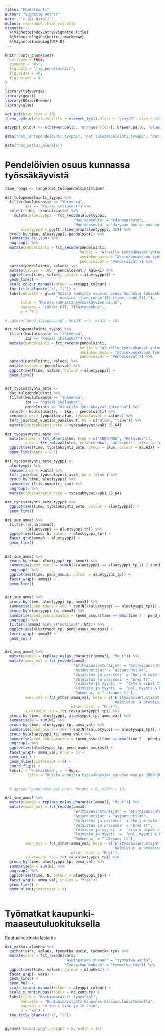 ```yaml
---
title: "Pendelöinti"
author: "Vignette Author"
date: "`r Sys.Date()`"
output: rmarkdown::html_vignette
vignette: >
  %\VignetteIndexEntry{Vignette Title}
  %\VignetteEngine{knitr::rmarkdown}
  %\VignetteEncoding{UTF-8}
---
```


```r
knitr::opts_chunk$set(
  collapse = TRUE,
  comment = "#>",
  fig.path = "fig_pendelointi/",
  fig.width = 10,
  fig.height = 8
)

library(tidyverse)
library(ggptt)
library(RColorBrewer)
library(glue)

set_ptt(base_size = 18)
theme_update(plot.subtitle = element_text(colour = "grey50", size = 12))

atyyppi_colour <- c(brewer.pal(6, "Oranges")[6:4], brewer.pal(6, "Blues")[6:5] , brewer.pal(6, "Greens")[6:5])

```

```r

data("dat_lahtopendelointi_tyyppi", "dat_tulopendelointi_tyyppi", "dat_tulopendelointi")

data("dat_matkat_aluokka")

```

# Pendelöivien osuus kunnassa työssäkäyvistä

```r

time_range <- range(dat_tulopendelointi$time)

dat_tulopendelointi_tyyppi %>% 
  filter(koulutusaste == "Yhteensä",
         ika == "Kaikki ikäluokat") %>% 
  select(-ika, -koulutusaste) %>% 
    mutate(aluetyyppi = fct_recode(aluetyyppi,
                               'Muu maaseutu' = "Ydinmaaseutu",
                               'Muu maaseutu' = "Harvaan asuttu maaseutu"),
       aluetyyppi = ggptt::line_wrap(aluetyyppi, 25)) %>%
  group_by(time, aluetyyppi, pendelointi) %>% 
  summarise_all(sum) %>% 
  ungroup() %>% 
  mutate(pendelointi = fct_recode(pendelointi, 
                                  kaikki = "Alueella työssäkäyvät yhteensä",
                                  asuinkunnassa = "Asuinkunnassaan työssäkäyvät",
                                  pendeloivat = "Pendelöivät")) %>% 
  spread(pendelointi, values) %>% 
  mutate(values = 100 * pendeloivat / kaikki) %>% 
  ggplot(aes(time, values, colour = aluetyyppi)) +
  geom_line() +
  scale_colour_manual(values = atyyppi_colour) +
  the_title_blank(c("x", "l")) +
  labs(subtitle = glue("Muissa kunnissa asuvien osuus kunnassa työssäkäyvistä keskimäärin alueilla",
                       " vuosina {time_range[1]}-{time_range[2]}."),
       title = "Muista kunnista työssäkäyvien osuus",
       caption = "Lähde: PTT, Tilastokeskus",
       y = "%")

# ggsave("pend_atyyppi.png", height = 6, width = 12)  

```

```r

dat_tulopendelointi_tyyppi %>% 
  filter(koulutusaste == "Yhteensä",
         ika == "Kaikki ikäluokat") %>% 
  mutate(pendelointi = fct_recode(pendelointi, 
                                  kaikki = "Alueella työssäkäyvät yhteensä",
                                  asuinkunnassa = "Asuinkunnassaan työssäkäyvät",
                                  pendeloivat = "Pendelöivät")) %>% 
  spread(pendelointi, values) %>% 
  mutate(values = pendeloivat) %>% 
  ggplot(aes(time, values, colour = aluetyyppi)) +
  geom_line()
  

```

```r

dat_tyossakaynti_aste <- 
  dat_tulopendelointi %>% 
  filter(koulutusaste == "Yhteensä",
         ika == "Kaikki ikäluokat",
         pendelointi == "Alueella työssäkäyvät yhteensä") %>% 
  select(- koulutusaste, - ika, - pendelointi) %>% 
  rename(alue = tyopaikan_alue, tyossakayvat = values) %>% 
  left_join(dat_kuntien_vakiluvut, by = c("alue", "time")) %>% 
  mutate(tyossakaynti_aste = tyossakayvat/vaki_15_64)

dat_tyossakaynti_aste %>% 
  mutate(alue2 = fct_other(alue, keep = c("KOKO MAA", "Helsinki")),
         alue = fct_relevel(alue, c("KOKO MAA", "Helsinki"), after = Inf)) %>% 
  ggplot(aes(time, tyossakaynti_aste, group = alue, colour = alue2)) +
  geom_line(alpha = 0.5)


```
```r

dat_tyossakaynti_aste_tyyppi <- 
  aluetyyppi %>% 
  rename(alue = kunta) %>% 
  left_join(dat_tyossakaynti_aste, by = "alue") %>% 
  group_by(time, aluetyyppi) %>% 
  summarise_if(is.numeric, sum) %>% 
  ungroup() %>% 
  mutate(tyossakaynti_aste = tyossakayvat/vaki_15_64)

dat_tyossakaynti_aste_tyyppi %>% 
  ggplot(aes(time, tyossakaynti_aste, colour = aluetyyppi)) +
  geom_line()

```

```r

dat_sum_amma3 %>% 
  filter(!is.na(amma3),
         !(aluetyyppi == aluetyyppi_tp)) %>% 
  ggplot(aes(time, N, colour = aluetyyppi_tp)) +
  facet_grid(amma3 ~ aluetyyppi) +
  geom_line()
  

```

```r

dat_sum_amma3 %>% 
  group_by(time, aluetyyppi_tp, amma3) %>% 
  summarise(pend_osuus = sum(N[!(aluetyyppi == aluetyyppi_tp)]) / sum(N)) %>% 
  ungroup() %>% 
  ggplot(aes(time, pend_osuus, colour = aluetyyppi_tp)) +
  facet_wrap(~ amma3) +
  geom_line()
  

```

```r

dat_sum_amma3 %>% 
  group_by(time, aluetyyppi_tp, amma3) %>% 
  summarise(pend_osuus = 100 * sum(N[!(aluetyyppi == aluetyyppi_tp)]) / sum(N)) %>% 
  group_by(aluetyyppi_tp, amma3) %>% 
  summarise(pend_osuus_muutos = (pend_osuus[time == max(time)] - pend_osuus[time == 2000])) %>% 
  ungroup() %>% 
  filter(!(amma3 %in% c("sotilaat", NA))) %>% 
  ggplot(aes(aluetyyppi_tp, pend_osuus_muutos)) +
  facet_wrap(~ amma3) +
  geom_col()
  

```

```r

dat_sum_amma3 %>% 
  mutate(amma3 = replace_na(as.character(amma3), "Muut")) %>% 
  mutate(amma_val = fct_recode(amma3, 
                               'Erityisasiantuntijat' = "erityisasiantuntijat",
                               'Asiantuntijat' = "asiantuntijat",
                               'Valmistus ja prosessi' = "korj & valm tt",
                               'Valmistus ja prosessi' = "pros tt",
                               'Toimisto ja myynti' =  "tsto & aspal tt",
                               'Toimisto ja myynti' =  "pal, myynti & hoito tt",
                               'Rakennus' = "rakennus tt"),
         amma_val = fct_other(amma_val, keep = c('Erityisasiantuntijat', 'Asiantuntijat', 
                                                 'Valmistus ja prosessi', 'Toimisto ja myynti', 'Rakennus'), 
                              other_level = "Muut"),
         aluetyyppi_tp = fct_rev(aluetyyppi_tp)) %>% 
  group_by(time, aluetyyppi, aluetyyppi_tp, amma_val) %>% 
  summarise(N = sum(N)) %>% 
  group_by(time, aluetyyppi_tp, amma_val) %>% 
  summarise(pend_osuus = 100 * sum(N[!(aluetyyppi == aluetyyppi_tp)], na.rm = TRUE) / sum(N, na.rm = TRUE)) %>% 
  group_by(aluetyyppi_tp, amma_val) %>% 
  summarise(pend_osuus_muutos = (pend_osuus[time == max(time)] - pend_osuus[time == 2000])) %>% 
  ungroup() %>% 
  ggplot(aes(aluetyyppi_tp, pend_osuus_muutos)) +
  facet_wrap(~ amma_val, nrow = 1) +
  geom_col() +
  geom_hline(yintercept = 0) +
  coord_flip() +
  labs(y = "%-yksikköä", x = NULL, 
          title = "Muista kunnista työssäkäyvien osuuden muutos 2000-2015 ammateittain alueilla keskimäärin")
    
  
  # ggsave("pend_amma_val.png", height = 6, width = 16) 

```

```r

dat_sum_amma3 %>% 
  mutate(amma3 = replace_na(as.character(amma3), "Muut")) %>% 
  mutate(amma_val = fct_recode(amma3, 
                               'Erityisasiantuntijat' = "erityisasiantuntijat",
                               'Asiantuntijat' = "asiantuntijat",
                               'Valmistus ja prosessi' = "korj & valm tt",
                               'Valmistus ja prosessi' = "pros tt",
                               'Toimisto ja myynti' =  "tsto & aspal tt",
                               'Toimisto ja myynti' =  "pal, myynti & hoito tt",
                               'Rakennus' = "rakennus tt"),
         amma_val = fct_other(amma_val, keep = c('Erityisasiantuntijat', 'Asiantuntijat', 
                                                 'Valmistus ja prosessi', 'Toimisto ja myynti', 'Rakennus'), 
                              other_level = "Muut"),
         aluetyyppi_tp = fct_rev(aluetyyppi_tp)) %>% 
  group_by(time, aluetyyppi_tp, amma_val) %>% 
  summarise(N = sum(N)) %>% 
  ungroup() %>% 
  ggplot(aes(time, N, colour = aluetyyppi_tp)) +
  facet_wrap(~ amma_val, scales = "free")+
  geom_line() +
  geom_hline(yintercept = 0) 
    

```
# Työmatkat kaupunki-maaseutuluokituksella

Ruutuaineistosta laskettu

```r

dat_matkat_aluokka %>% 
  gather(vars, values, tyomatka_asuin, tyomatka_tyo) %>% 
  mutate(vars = fct_recode(vars,
                           "Asuinpaikan mukaan" = "tyomatka_asuin", 
                           "Tyopaikan mukaan" = "tyomatka_tyo")) %>% 
  ggplot(aes(time, values, colour = aluokka)) +
  facet_wrap(~ vars) +
  geom_line() +
  geom_h0() +
  scale_colour_manual(values = atyyppi_colour) +
  scale_x_continuous(labels = no_century) +
  labs(title = "Keskimääräiset työmatkat",
       subtitle = "Ruutuaineistosta kaupunki-maaseutuluokituksella",
       caption = "© YKR / SYKE ja TK 2018",
       y = "km") +
  the_title_blank(c("x", "l"))


ggsave("matkat.png", height = 8, width = 16)


```

